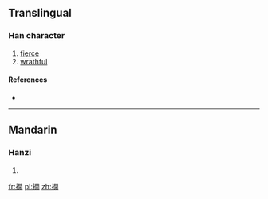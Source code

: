 ==Translingual==

===Han character===
{{Han char|rn=64|rad=手|as=12|sn=15|four=5702<sub>0</sub>|canj=手日弓月 (QANB)|ids=⿰[[扌]][[閒]]}}

# [[fierce]]
# [[wrathful]]

====References====
* {{Han ref|kx=0453.260|dkj=12682|dj=0803.090|hdz=31963.090|uh=648A|ud=25738|bh=E5B6|bd=58806}}

----

==Mandarin==

===Hanzi===
{{cmn-hanzi|pin=[[xiàn]] ([[xian4]])|wg=hsien<sup>4</sup>}}

# {{defn|lang=cmn|sort=手12}}

[[fr:撊]]
[[pl:撊]]
[[zh:撊]]